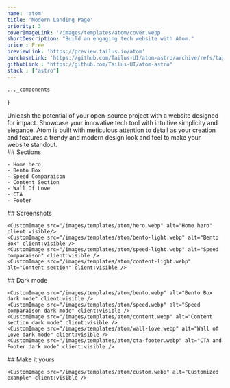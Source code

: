 ```yaml
---
name: 'atom'
title: 'Modern Landing Page'
priority: 3
coverImageLink: '/images/templates/atom/cover.webp'
shortDescription: "Build an engaging tech website with Atom."
price : Free
previewLink: 'https://preview.tailus.io/atom'
purchaseLink: 'https://github.com/Tailus-UI/atom-astro/archive/refs/tags/0.1.0.zip'
githubLink : "https://github.com/Tailus-UI/atom-astro"
stack : ["astro"]
---
```




    ..._components
}

<div>
    Unleash the potential of your open-source project with a website designed for impact. Showcase your innovative tech tool with intuitive simplicity and elegance. Atom is built with meticulous attention to detail as your creation and features a trendy and modern design look and feel to make your website standout.
</div>
<div>
    ## Sections

    - Home hero
    - Bento Box
    - Speed Comparaison
    - Content Section
    - Wall Of Love 
    - CTA
    - Footer
</div>

<div>
    ## Screenshots

    <CustomImage src="/images/templates/atom/hero.webp" alt="Home hero" client:visible/>
    <CustomImage src="/images/templates/atom/bento-light.webp" alt="Bento Box" client:visible />
    <CustomImage src="/images/templates/atom/speed-light.webp" alt="Speed comparaison" client:visible />
    <CustomImage src="/images/templates/atom/content-light.webp" alt="Content section" client:visible />
</div>

<div>
    ## Dark mode

    <CustomImage src="/images/templates/atom/bento.webp" alt="Bento Box dark mode" client:visible />
    <CustomImage src="/images/templates/atom/speed.webp" alt="Speed comparaison dark mode" client:visible />
    <CustomImage src="/images/templates/atom/content.webp" alt="Content section dark mode" client:visible />
    <CustomImage src="/images/templates/atom/wall-love.webp" alt="Wall of Love dark mode" client:visible />
    <CustomImage src="/images/templates/atom/cta-footer.webp" alt="CTA and Footer dark mode" client:visible />
</div>

<div>
    ## Make it yours

    <CustomImage src="/images/templates/atom/custom.webp" alt="Customized example" client:visible />
</div>